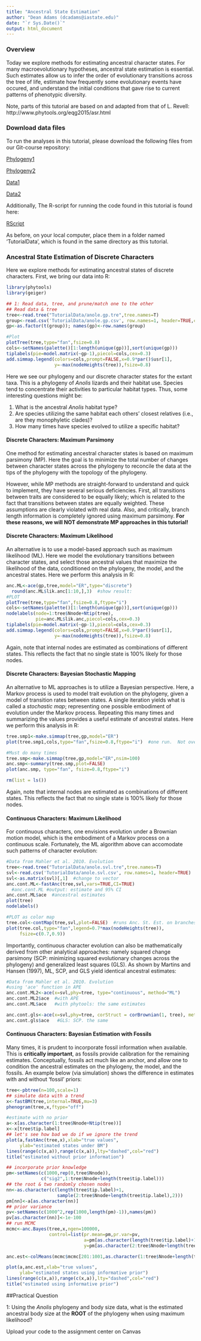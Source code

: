 ```yaml
---
title: "Ancestral State Estimation"
author: "Dean Adams (dcadams@iastate.edu)"
date: "`r Sys.Date()`"
output: html_document
---
```


### **Overview**
Today we explore methods for estimating ancestral character states. For many macroevolutionary hypotheses, ancestral state estimation is essential. Such estimates allow us to infer the order of evolutionary transitions across the tree of life, estimate how frequently some evolutionary events have occured, and understand the initial conditions that gave rise to current patterns of phenotypic diversity. 

Note, parts of this tutorial are based on and adapted from that of L. Revell: http://www.phytools.org/eqg2015/asr.html 

### Download data files
To run the analyses in this tutorial, please download the following files from our Git-course repository: 

[Phylogeny1](https://eeob-macroevolution.github.io/EEOB-565X-Spring2018/practicals/TutorialData/anole.gp.tre)

[Phylogeny2](https://eeob-macroevolution.github.io/EEOB-565X-Spring2018/practicals/TutorialData/anole.svl.tre)

[Data1](https://eeob-macroevolution.github.io/EEOB-565X-Spring2018/practicals/TutorialData/anole.gp.csv)

[Data2](https://eeob-macroevolution.github.io/EEOB-565X-Spring2018/practicals/TutorialData/anole.svl.csv)

Additionally, The R-script for running the code found in this tutorial is found here:

[RScript](https://eeob-macroevolution.github.io/EEOB-565X-Spring2018/practicals/TutorialData/AncStateEstimation.r)

As before, on your local computer, place them in a folder named 'TutorialData', which is found in the same directory as this tutorial. 

### **Ancestral State Estimation of Discrete Characters**
Here we explore methods for estimating ancestral states of discrete characters. First, we bring our data into R:

```r
library(phytools)
library(geiger)

## 1: Read data, tree, and prune/match one to the other
## Read data & tree
tree<-read.tree("TutorialData/anole.gp.tre",tree.names=T)
group<-read.csv('TutorialData/anole.gp.csv', row.names=1, header=TRUE,colClasses=c('factor'))
gp<-as.factor(t(group)); names(gp)<-row.names(group)

#Plot 
plotTree(tree,type="fan",fsize=0.8)
cols<-setNames(palette()[1:length(unique(gp))],sort(unique(gp)))
tiplabels(pie=model.matrix(~gp-1),piecol=cols,cex=0.3)
add.simmap.legend(colors=cols,prompt=FALSE,x=0.9*par()$usr[1],
                  y=-max(nodeHeights(tree)),fsize=0.8)
```

Here we see our phylogeny and our discrete character states for the extant taxa. This is a phylogeny of *Anolis* lizards and their habitat use. Species tend to concentrate their activities to particular habitat types. Thus, some interesting questions might be:

1) What is the ancestral *Anolis* habitat type? 
2) Are species utilizing the same habitat each others' closest relatives (i.e., are they monophyletic clades)?
3) How many times have species evolved to utilize a specific habitat?

#### **Discrete Characters: Maximum Parsimony**
One method for estimating ancestral character states is based on maximum parsimony (MP). Here the goal is to minimize the total number of changes between character states across the phylogeny to reconcile the data at the tips of the phylogeny with the topology of the phylogeny. 

However, while MP methods are straight-forward to understand and quick to implement, they have several serious deficiencies. First, all transitions between traits are considered to be equally likely; which is related to the fact that transitions between states are equally weighted. These assumptions are clearly violated with real data. Also, and critically, branch length information is completely ignored using maximum parsimony. **For these reasons, we will NOT demonstrate MP approaches in this tutorial!**

#### **Discrete Characters: Maximum Likelihood**
An alternative is to use a model-based approach such as maximum likelihood (ML). Here we model the evolutionary transitions between character states, and select those ancestral values that maximize the likelihood of the data, conditioned on the phylogeny, the model, and the ancestral states. Here we perform this analysis in R:

```r
anc.ML<-ace(gp,tree,model="ER",type="discrete")
  round(anc.ML$lik.anc[1:10,],3)  #show result: 
#PLOT  
plotTree(tree,type="fan",fsize=0.8,ftype="i")
cols<-setNames(palette()[1:length(unique(gp))],sort(unique(gp)))
nodelabels(node=1:tree$Nnode+Ntip(tree),
           pie=anc.ML$lik.anc,piecol=cols,cex=0.3)
tiplabels(pie=model.matrix(~gp-1),piecol=cols,cex=0.3)
add.simmap.legend(colors=cols,prompt=FALSE,x=0.9*par()$usr[1],
                  y=-max(nodeHeights(tree)),fsize=0.8)

```

Again, note that internal nodes are estimated as combinations of different states. This reflects the fact that no single state is 100% likely for those nodes.

#### **Discrete Characters: Bayesian Stochastic Mapping**
An alternative to ML approaches is to utilize a Bayesian perspective. Here, a Markov process is used to model trait evolution on the phylogeny, given a model of transition rates between states. A single iteration yields what is called a *stochastic map*; representing one possible embodiment of evolution under the Markov process. Repeating this many times and summarizing the values provides a useful estimate of ancestral states. Here we perform this analysis in R:

```r
tree.smp1<-make.simmap(tree,gp,model="ER")
plot(tree.smp1,cols,type="fan",fsize=0.8,ftype="i")  #one run.  Not overly useful. 

#Must do many times
tree.smp<-make.simmap(tree,gp,model="ER",nsim=100)
anc.smp<-summary(tree.smp,plot=FALSE)
plot(anc.smp, type="fan", fsize=0.8,ftype="i")

rm(list = ls())

```

Again, note that internal nodes are estimated as combinations of different states. This reflects the fact that no single state is 100% likely for those nodes.


#### **Continuous Characters: Maximum Likelihood**
For continuous characters, one envisions evolution under a Brownian motion model, which is the embodiment of a Markov process on a continuous scale. Fortunately, the ML algorithm above can accomodate such patterns of character evolution: 

```r
#Data from Mahler et al. 2010. Evolution
tree<-read.tree("TutorialData/anole.svl.tre",tree.names=T)
svl<-read.csv('TutorialData/anole.svl.csv', row.names=1, header=TRUE)
svl<-as.matrix(svl)[,1]  #change to vector
anc.cont.ML<-fastAnc(tree,svl,vars=TRUE,CI=TRUE)
  #anc.cont.ML #output: estimate and 95% CI
anc.cont.ML$ace  #ancestral estimates
plot(tree)
nodelabels()

#PLOT as color map
tree.col<-contMap(tree,svl,plot=FALSE)  #runs Anc. St. Est. on branches of tree
plot(tree.col,type="fan",legend=0.7*max(nodeHeights(tree)),
     fsize=c(0.7,0.9))
```

Importantly, continuous character evolution can also be mathematically derived from other analytical approaches: namely squared change parsimony (SCP: minimizing squared evolutionary changes across the phylogeny) and generalized least squares (GLS).  As shown by Martins and Hansen (1997), ML, SCP, and GLS yield identical ancestral estimates: 

```r
#Data from Mahler et al. 2010. Evolution
#using 'ace' function in APE
anc.cont.ML2<-ace(x=svl,phy=tree, type="continuous", method="ML")
anc.cont.ML2$ace  #with APE
anc.cont.ML$ace   #with phytools: the same estimates

anc.cont.gls<-ace(x=svl,phy=tree, corStruct = corBrownian(1, tree), method="GLS")  #same as ML  (see Schluter et al. 1997)
anc.cont.gls$ace   #GLS: SCP. the same
```

#### **Continuous Characters: Bayesian Estimation with Fossils**
Many times, it is prudent to incorporate fossil information when available. This is **critically important**, as fossils provide calibration for the remaining estimates. Conceptually, fossils act much like an anchor, and allow one to condition the ancestral estimates on the phylogeny, the model, and the fossils.  An example below (via simulation) shows the difference in estimates with and without 'fossil' priors:

```r
tree<-pbtree(n=100,scale=1)
## simulate data with a trend
x<-fastBM(tree,internal=TRUE,mu=3)
phenogram(tree,x,ftype="off")

#estimate with no prior 
a<-x[as.character(1:tree$Nnode+Ntip(tree))]
x<-x[tree$tip.label]
## let's see how bad we do if we ignore the trend
plot(a,fastAnc(tree,x),xlab="true values",
     ylab="estimated states under BM")
lines(range(c(x,a)),range(c(x,a)),lty="dashed",col="red")
title("estimated without prior information")

## incorporate prior knowledge
pm<-setNames(c(1000,rep(0,tree$Nnode)),
             c("sig2",1:tree$Nnode+length(tree$tip.label)))
## the root & two randomly chosen nodes
nn<-as.character(c(length(tree$tip.label)+1,
                   sample(2:tree$Nnode+length(tree$tip.label),2)))
pm[nn]<-a[as.character(nn)]
## prior variance
pv<-setNames(c(1000^2,rep(1000,length(pm)-1)),names(pm))
pv[as.character(nn)]<-1e-100
## run MCMC
mcmc<-anc.Bayes(tree,x,ngen=100000,
                control=list(pr.mean=pm,pr.var=pv,
                             a=pm[as.character(length(tree$tip.label)+1)],
                             y=pm[as.character(2:tree$Nnode+length(tree$tip.label))]))

anc.est<-colMeans(mcmc$mcmc[201:1001,as.character(1:tree$Nnode+length(tree$tip.label))])

plot(a,anc.est,xlab="true values",
     ylab="estimated states using informative prior")
lines(range(c(x,a)),range(c(x,a)),lty="dashed",col="red")
title("estimated using informative prior")
```

##Practical Question

1: Using the *Anolis* phylogeny and body size data, what is the estimated ancestral body size at the **ROOT** of the phylogeny when using maximum likelihood?

Upload your code to the assignment center on Canvas 